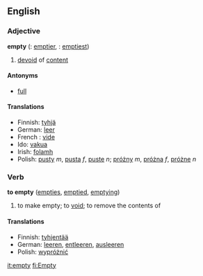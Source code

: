==English==

===Adjective===
'''empty''' ({{compar}}: [[emptier]], {{superl}}: [[emptiest]])
# [[devoid]] of [[content]]

====Antonyms====
*[[full]]

====Translations====
*Finnish: [[tyhjä]]
*German: [[leer]]
*French : [[vide]]
*Ido: [[vakua]]
*Irish: [[folamh]]
*Polish: [[pusty]] ''m'', [[pusta]] ''f'', [[puste]] ''n''; [[próżny]] ''m'', [[próżna]] ''f'', [[próżne]] ''n''

===Verb===
'''to empty''' ([[empties]], [[emptied]], [[emptying]])
# to make empty; to [[void]]; to remove the contents of

====Translations====
*Finnish: [[tyhjentää]]
*German: [[leeren]], [[entleeren]], [[ausleeren]]
*Polish: [[wypróżnić]]

[[it:empty]]
[[fi:Empty]]